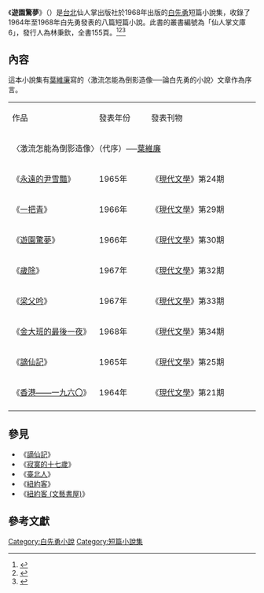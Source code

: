 {{Otheruses|遊園驚夢 (消歧義)|subject=白先勇的短篇小說集|other=此名稱的其他意義}}

{{infobox book
|name = 遊園驚夢
|author = [[白先勇|白先勇]]
|country = 台灣
|language = 繁體中文
|series = 文學小說叢書
|genre = [[文學|文學]]
|publisher = 仙人掌出版社
|release_date = 1968年
|media_type = 短篇小說選集
|isbn = 
}}

《'''遊園驚夢'''》（{{lang-en|''Wake in the Garden''}}）是[[台北|台北]]仙人掌出版社於1968年出版的[[白先勇|白先勇]]短篇小說集，收錄了1964年至1968年白先勇發表的八篇短篇小說。此書的叢書編號為「仙人掌文庫 6」，發行人為林秉欽，全書155頁。<ref>{{cite book |title=遊園驚夢 |author=白先勇 |publisher=仙人掌出版社 |date=1968 |ISBN= }}</ref><ref>{{cite web |title=現代文明裡的情慾與流離──白先勇《遊園驚夢》導讀  |author=陳惠齡  |url=http://www.nhcue.edu.tw/~ACA/fte/95-2/2.1.1/3-3-1.pdf }}</ref><ref>{{cite web |title=白先勇小傳 |publisher=爾雅典藏館 |url=http://elitebooks.so-buy.com/front/bin/ptdetail.phtml?Part=B01-A043&Category=77391 }}</ref>

== 內容 ==

這本小說集有[[葉維廉|葉維廉]]寫的〈激流怎能為倒影造像──論白先勇的小說〉文章作為序言。

{|class="wikitable" width="57%"
|- style="background:cornflowerblue; color:white" align=center
|style="width:20%"|作品
|style="width:12%"|發表年份
|style="width:25%"|發表刊物
|-
| colspan="3" | 〈激流怎能為倒影造像〉（代序）──[[葉維廉|葉維廉]]
|-
|《[[永遠的尹雪豔|永遠的尹雪豔]]》|| 1965年 ||《[[現代文學_(雜誌)|現代文學]]》第24期 
|-
|《[[一把青|一把青]]》|| 1966年 ||《[[現代文學_(雜誌)|現代文學]]》第29期 
|-
|《[[遊園驚夢_(小說)|遊園驚夢]]》|| 1966年 || 《[[現代文學_(雜誌)|現代文學]]》第30期 
|-
|《[[歲除_(小說)|歲除]]》|| 1967年 || 《[[現代文學_(雜誌)|現代文學]]》第32期 
|-
|《[[梁父吟_(小說)|梁父吟]]》|| 1967年 || 《[[現代文學_(雜誌)|現代文學]]》第33期 
|-
|《[[金大班的最後一夜|金大班的最後一夜]]》|| 1968年 ||《[[現代文學_(雜誌)|現代文學]]》第34期 
|-
|《[[謫仙記|謫仙記]]》|| 1965年 || 《[[現代文學_(雜誌)|現代文學]]》第25期 
|-
|《[[香港——一九六〇|香港——一九六〇]]》|| 1964年 || 《[[現代文學_(雜誌)|現代文學]]》第21期
|-
|}

== 參見 ==
*《[[謫仙記_(小說集)|謫仙記]]》
*《[[寂寞的十七歲_(小說集)|寂寞的十七歲]]》
*《[[臺北人|臺北人]]》
*《[[紐約客_(小說集)|紐約客]]》
*《[[紐約客_(文藝書屋)|紐約客 (文藝書屋)]]》

==參考文獻==
{{reflist}}

[[Category:白先勇小說|Category:白先勇小說]]
[[Category:短篇小說集|Category:短篇小說集]]